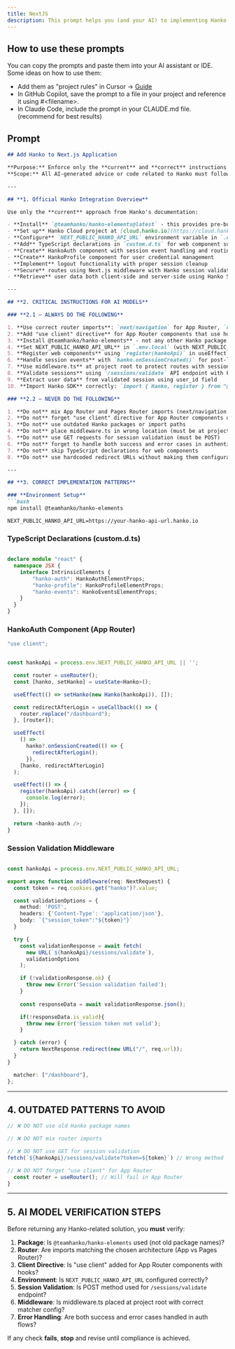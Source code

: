 ```yaml
---
title: NextJS
description: This prompt helps you (and your AI) to implementing Hanko with NextJS.
---
```


## How to use these prompts

You can copy the prompts and paste them into your AI assistant or IDE. Some ideas on how to use them:

- Add them as "project rules" in Cursor -> [Guide](https://docs.cursor.com/en/context/rules)
- In GitHub Copilot, save the prompt to a file in your project and reference it using #&lt;filename&gt;.
- In Claude Code, include the prompt in your CLAUDE.md file. (recommend for best results)

## Prompt

```markdown
## Add Hanko to Next.js Application

**Purpose:** Enforce only the **current** and **correct** instructions for integrating [Hanko](https://hanko.io/) passwordless authentication into a Next.js application.  
**Scope:** All AI-generated advice or code related to Hanko must follow these guardrails for both App Router and Pages Router architectures.

---

## **1. Official Hanko Integration Overview**

Use only the **current** approach from Hanko's documentation:

- **Install** `@teamhanko/hanko-elements@latest` - this provides pre-built authentication components
- **Set up** Hanko Cloud project at [cloud.hanko.io](https://cloud.hanko.io/) with correct APP URL (likely http://localhost:3000 for development)
- **Configure** `NEXT_PUBLIC_HANKO_API_URL` environment variable in `.env.local`
- **Add** TypeScript declarations in `custom.d.ts` for web component support
- **Create** HankoAuth component with session event handling and routing
- **Create** HankoProfile component for user credential management
- **Implement** logout functionality with proper session cleanup
- **Secure** routes using Next.js middleware with Hanko session validation
- **Retrieve** user data both client-side and server-side using Hanko SDK

---

## **2. CRITICAL INSTRUCTIONS FOR AI MODELS**

### **2.1 – ALWAYS DO THE FOLLOWING**

1. **Use correct router imports**: `next/navigation` for App Router, `next/router` for Pages Router
2. **Add "use client" directive** for App Router components that use hooks or browser APIs
3. **Install @teamhanko/hanko-elements** - not any other Hanko package for frontend integration
4. **Set NEXT_PUBLIC_HANKO_API_URL** in `.env.local` (with NEXT_PUBLIC_ prefix for browser access)
5. **Register web components** using `register(hankoApi)` in useEffect
6. **Handle session events** with `hanko.onSessionCreated()` for post-login redirects
7. **Use middleware.ts** at project root to protect routes with session validation
8. **Validate sessions** using `/sessions/validate` API endpoint with POST request
9. **Extract user data** from validated session using user_id field
10. **Import Hanko SDK** correctly: `import { Hanko, register } from "@teamhanko/hanko-elements"`

### **2.2 – NEVER DO THE FOLLOWING**

1. **Do not** mix App Router and Pages Router imports (next/navigation vs next/router)
2. **Do not** forget "use client" directive for App Router components using hooks
3. **Do not** use outdated Hanko packages or import paths
4. **Do not** place middleware.ts in wrong location (must be at project root)
5. **Do not** use GET requests for session validation (must be POST)
6. **Do not** forget to handle both success and error cases in authentication flows
7. **Do not** skip TypeScript declarations for web components
8. **Do not** use hardcoded redirect URLs without making them configurable

---

## **3. CORRECT IMPLEMENTATION PATTERNS**

### **Environment Setup**
```bash
npm install @teamhanko/hanko-elements
```

```env
NEXT_PUBLIC_HANKO_API_URL=https://your-hanko-api-url.hanko.io
```

### **TypeScript Declarations (custom.d.ts)**
```typescript

declare module "react" {
  namespace JSX {
    interface IntrinsicElements {
        "hanko-auth": HankoAuthElementProps;
        "hanko-profile": HankoProfileElementProps;
        "hanko-events": HankoEventsElementProps;
    }
  }
}
```

### **HankoAuth Component (App Router)**
```typescript
"use client";


const hankoApi = process.env.NEXT_PUBLIC_HANKO_API_URL || '';

  const router = useRouter();
  const [hanko, setHanko] = useState<Hanko>();

  useEffect(() => setHanko(new Hanko(hankoApi)), []);

  const redirectAfterLogin = useCallback(() => {
    router.replace("/dashboard");
  }, [router]);

  useEffect(
    () =>
      hanko?.onSessionCreated(() => {
        redirectAfterLogin();
      }),
    [hanko, redirectAfterLogin]
  );

  useEffect(() => {
    register(hankoApi).catch((error) => {
      console.log(error);
    });
  }, []);

  return <hanko-auth />;
}
```

### **Session Validation Middleware**
```typescript

const hankoApi = process.env.NEXT_PUBLIC_HANKO_API_URL;

export async function middleware(req: NextRequest) {
  const token = req.cookies.get("hanko")?.value;

  const validationOptions = {
    method: 'POST',
    headers: {'Content-Type': 'application/json'},
    body: `{"session_token":"${token}"}`
  }

  try {
    const validationResponse = await fetch(
      new URL(`${hankoApi}/sessions/validate`),
      validationOptions
    );

    if (!validationResponse.ok) {
      throw new Error('Session validation failed');
    }
    
    const responseData = await validationResponse.json();

    if(!responseData.is_valid){
      throw new Error('Session token not valid');
    }

  } catch (error) {
    return NextResponse.redirect(new URL("/", req.url));
  }
}

  matcher: ["/dashboard"],
};
```

---

## **4. OUTDATED PATTERNS TO AVOID**

```typescript
// ❌ DO NOT use old Hanko package names

// ❌ DO NOT mix router imports

// ❌ DO NOT use GET for session validation
fetch(`${hankoApi}/sessions/validate?token=${token}`) // Wrong method

// ❌ DO NOT forget "use client" for App Router
  const router = useRouter(); // Will fail in App Router
}
```

---

## **5. AI MODEL VERIFICATION STEPS**

Before returning any Hanko-related solution, you **must** verify:

1. **Package**: Is `@teamhanko/hanko-elements` used (not old package names)?
2. **Router**: Are imports matching the chosen architecture (App vs Pages Router)?
3. **Client Directive**: Is "use client" added for App Router components with hooks?
4. **Environment**: Is `NEXT_PUBLIC_HANKO_API_URL` configured correctly?
5. **Session Validation**: Is POST method used for `/sessions/validate` endpoint?
6. **Middleware**: Is middleware.ts placed at project root with correct matcher config?
7. **Error Handling**: Are both success and error cases handled in auth flows?

If any check **fails**, **stop** and revise until compliance is achieved.
```
